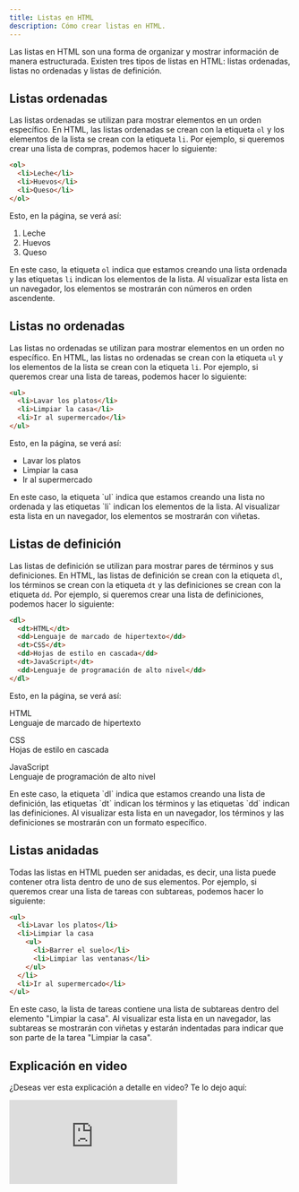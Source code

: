 ```yaml
---
title: Listas en HTML
description: Cómo crear listas en HTML.
---
```


Las listas en HTML son una forma de organizar y mostrar información de manera estructurada. Existen tres tipos de listas en HTML: listas ordenadas, listas no ordenadas y listas de definición.

## Listas ordenadas

Las listas ordenadas se utilizan para mostrar elementos en un orden específico. En HTML, las listas ordenadas se crean con la etiqueta `ol` y los elementos de la lista se crean con la etiqueta `li`. Por ejemplo, si queremos crear una lista de compras, podemos hacer lo siguiente:

```html
<ol>
  <li>Leche</li>
  <li>Huevos</li>
  <li>Queso</li>
</ol>
```

Esto, en la página, se verá así:

1. Leche
2. Huevos
3. Queso

<Callout title="Nota" type="warning">

En este caso, la etiqueta `ol` indica que estamos creando una lista ordenada y las etiquetas `li` indican los elementos de la lista. Al visualizar esta lista en un navegador, los elementos se mostrarán con números en orden ascendente.

</Callout>



## Listas no ordenadas

Las listas no ordenadas se utilizan para mostrar elementos en un orden no específico. En HTML, las listas no ordenadas se crean con la etiqueta `ul` y los elementos de la lista se crean con la etiqueta `li`. Por ejemplo, si queremos crear una lista de tareas, podemos hacer lo siguiente:

```html
<ul>
  <li>Lavar los platos</li>
  <li>Limpiar la casa</li>
  <li>Ir al supermercado</li>
</ul>
```

Esto, en la página, se verá así:

- Lavar los platos
- Limpiar la casa
- Ir al supermercado

<Callout title="Nota" type="warning">
En este caso, la etiqueta `ul` indica que estamos creando una lista no ordenada y las etiquetas `li` indican los elementos de la lista. Al visualizar esta lista en un navegador, los elementos se mostrarán con viñetas.
</Callout>

## Listas de definición

Las listas de definición se utilizan para mostrar pares de términos y sus definiciones. En HTML, las listas de definición se crean con la etiqueta `dl`, los términos se crean con la etiqueta `dt` y las definiciones se crean con la etiqueta `dd`. Por ejemplo, si queremos crear una lista de definiciones, podemos hacer lo siguiente:

```html
<dl>
  <dt>HTML</dt>
  <dd>Lenguaje de marcado de hipertexto</dd>
  <dt>CSS</dt>
  <dd>Hojas de estilo en cascada</dd>
  <dt>JavaScript</dt>
  <dd>Lenguaje de programación de alto nivel</dd>
</dl>
```

Esto, en la página, se verá así:

HTML <br/>
Lenguaje de marcado de hipertexto

CSS <br/>
Hojas de estilo en cascada

JavaScript <br/>
Lenguaje de programación de alto nivel

<Callout title="Nota" type="warning">
En este caso, la etiqueta `dl` indica que estamos creando una lista de definición, las etiquetas `dt` indican los términos y las etiquetas `dd` indican las definiciones. Al visualizar esta lista en un navegador, los términos y las definiciones se mostrarán con un formato específico.
</Callout>

## Listas anidadas

Todas las listas en HTML pueden ser anidadas, es decir, una lista puede contener otra lista dentro de uno de sus elementos. Por ejemplo, si queremos crear una lista de tareas con subtareas, podemos hacer lo siguiente:

```html
<ul>
  <li>Lavar los platos</li>
  <li>Limpiar la casa
    <ul>
      <li>Barrer el suelo</li>
      <li>Limpiar las ventanas</li>
    </ul>
  </li>
  <li>Ir al supermercado</li>
</ul>
```

<Callout title="Nota" type="warning">
En este caso, la lista de tareas contiene una lista de subtareas dentro del elemento "Limpiar la casa". Al visualizar esta lista en un navegador, las subtareas se mostrarán con viñetas y estarán indentadas para indicar que son parte de la tarea "Limpiar la casa".
</Callout>

## Explicación en video

¿Deseas ver esta explicación a detalle en video? Te lo dejo aquí:

<iframe className='youtube-video' src="https://www.youtube.com/embed/TWeV5D9RHg0?si=GO_MoHNYqSFwefnQ" title="YouTube video player" frameBorder="0" allow="accelerometer; autoplay; clipboard-write; encrypted-media; gyroscope; picture-in-picture; web-share" allowFullScreen></iframe>